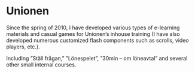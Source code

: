 
<Banner>
  <BannerItem image="/images/projects/unionen/unionen-1200x510.jpg" />
</Banner >

<ProjectsSubmenu />

# Unionen

Since the spring of 2010, I have developed various types of e-learning materials and casual games for Unionen’s inhouse training (I have also developed numerous customized flash components such as scrolls, video players, etc.).

Including ”Ställ frågan,” ”Lönespelet”, ”30min – om löneavtal” and several other small internal courses.
